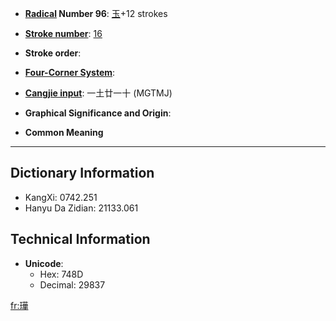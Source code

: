 * '''[[Wiktionary:Chinese radical index| Radical]] Number 96''': [[Wiktionary:Chinese radical index 玉|玉]]+12 strokes

* '''[[Wiktionary:Chinese total strokes index|Stroke number]]''': [[Wiktionary:Chinese total strokes index 16|16]]

* '''Stroke order''': 

* '''[[Wiktionary:Chinese four corner index|Four-Corner System]]''': 

* '''[[Wiktionary:Chinese Cangjie index|Cangjie input]]''': 一土廿一十 (MGTMJ)

* '''Graphical Significance and Origin''': 

* '''Common Meaning'''

----

== Dictionary Information ==

* KangXi: 0742.251
* Hanyu Da Zidian: 21133.061

== Technical Information ==

* '''Unicode''':
** Hex: 748D
** Decimal: 29837

[[fr:璍]]